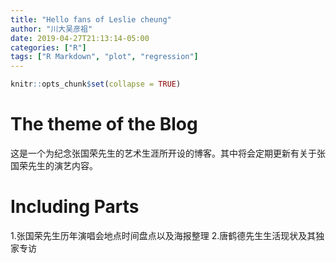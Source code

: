 ---
title: "Hello fans of Leslie cheung"
author: "川大吴彦祖"
date: 2019-04-27T21:13:14-05:00
categories: ["R"]
tags: ["R Markdown", "plot", "regression"]
---

```{r setup, include=FALSE}
knitr::opts_chunk$set(collapse = TRUE)
```

# The theme of the Blog

这是一个为纪念张国荣先生的艺术生涯所开设的博客。其中将会定期更新有关于张国荣先生的演艺内容。


# Including Parts

1.张国荣先生历年演唱会地点时间盘点以及海报整理
2.唐鹤德先生生活现状及其独家专访
